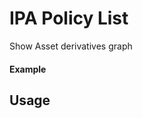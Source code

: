 

<Meta of={IPAPoliciesStory} title="Components/IPAPolicies" />

# IPA Policy List

Show Asset derivatives graph

#### Example

<Canvas of={IPAPoliciesStory.Select} />

<Controls />

## Usage

```ts
import { IPAssetProvider } from "@storyprotocol/storykit"
import { IPAPolicies } from "@storyprotocol/storykit"

const ExamplePage = () => {
  return (
    <IPAssetProvider ipId={"0xbbf08a30b9ff0f717a024a75963d3196aaf0f0dd"}>
      <IPAPolicies />
    </IPAssetProvider>
  );
};

export default ExamplePage;
```
